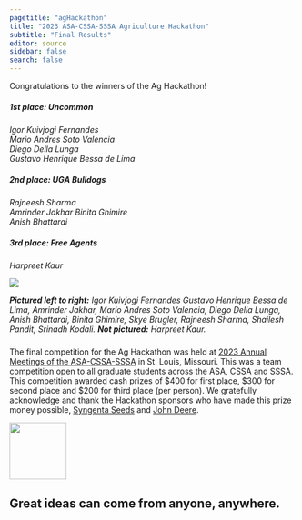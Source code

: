 ```yaml
---
pagetitle: "agHackathon"
title: "2023 ASA-CSSA-SSSA Agriculture Hackathon"
subtitle: "Final Results"
editor: source
sidebar: false
search: false
---
```


::: {.header-block}

Congratulations to the winners of the Ag Hackathon!

##### 1st place:  Uncommon

*Igor Kuivjogi Fernandes  
Mario Andres Soto Valencia   
Diego Della Lunga    
Gustavo Henrique Bessa de Lima*

##### 2nd place:  UGA Bulldogs

*Rajneesh Sharma   
Amrinder Jakhar   Binita Ghimire  
Anish Bhattarai*

##### 3rd place:  Free Agents

*Harpreet Kaur*

![](images/participants.JPEG)

***Pictured left to right:*** *Igor Kuivjogi Fernandes 
Gustavo Henrique Bessa de Lima, Amrinder Jakhar, Mario Andres Soto Valencia, Diego Della Lunga, Anish Bhattarai, Binita Ghimire, Skye Brugler, Rajneesh Sharma, Shailesh Pandit, Srinadh Kodali.* ***Not pictured:*** *Harpreet Kaur. *


:::

#####

The final competition for the Ag Hackathon was held at [2023 Annual Meetings of the ASA-CSSA-SSSA](https://www.acsmeetings.org/){target="_blank"} in St. Louis, Missouri. This was a team competition open to all graduate students across the ASA, CSSA and SSSA. This competition awarded cash prizes of \$400 for first place, \$300 for second place and $200 for third place (per person). We gratefully acknowledge and thank the Hackathon sponsors who have made this prize money possible, [Syngenta Seeds](https://www.syngenta.com/en){target="_blank"} and [John Deere](https://www.deere.com/en/){target="_blank"}.

 
::: {.pullout-text}
::: {.pullout-container}
::: {.pullout-block .black-background}
![](images/quote-purple.png){width="100px"}

## Great ideas can come from anyone, anywhere.

:::
:::
:::
 


